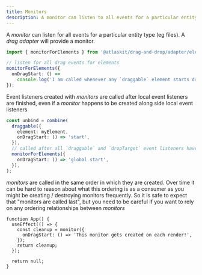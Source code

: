 ```yaml
---
title: Monitors
description: A monitor can listen to all events for a particular entity type
---
```


A _monitor_ can listen for all events for a particular entity type (eg files). A _drag adapter_ will provide a monitor.

```ts
import { monitorForElements } from '@atlaskit/drag-and-drop/adapter/element';

// listen for all drag events for elements
monitorForElements({
  onDragStart: () =>
    console.log('I am called whenever any `draggable` element starts dragging'),
});
```

Event listeners created with _monitors_ are called after local event listeners are finished, even if a _monitor_ happens to be created along side local event listeners

```ts
const unbind = combine(
  draggable({
    element: myElement,
    onDragStart: () => 'start',
  }),
  // called after all `draggable` and `dropTarget` event listeners have been called
  monitorForElements({
    onDragStart: () => 'global start',
  }),
);
```

_monitors_ are called in the same order in which they are created. Over time it can be hard to reason about what this ordering is as a consumer as you might be creating / destroying monitors frequently. So it is safe to expect that "monitors are called last", but you need to be careful if you want to rely on any ordering relationships between _monitors_

```tsx
function App() {
  useEffect(() => {
    const cleanup = monitor({
      onDragStart: () => 'This monitor gets created on each render!',
    });
    return cleanup;
  });

  return null;
}
```

